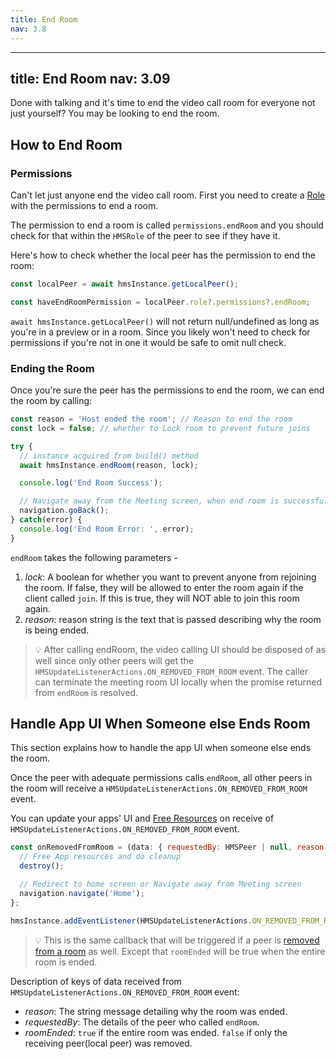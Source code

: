 ```yaml
---
title: End Room
nav: 3.8
---
```


---
title: End Room
nav: 3.09
---

Done with talking and it's time to end the video call room for everyone not just yourself? You may be looking to end the room.


## How to End Room 

<div className="steps-container">

### Permissions

Can't let just anyone end the video call room. First you need to create a [Role](https://www.100ms.live/docs/react-native/v2/foundation/templates-and-roles) with the permissions to end a room.

The permission to end a room is called `permissions.endRoom` and you should check for that within the `HMSRole` of the peer to see if they have it.

Here's how to check whether the local peer has the permission to end the room:

```js
const localPeer = await hmsInstance.getLocalPeer();

const haveEndRoomPermission = localPeer.role?.permissions?.endRoom;
```

`await hmsInstance.getLocalPeer()` will not return null/undefined as long as you're in a preview or in a room. 
Since you likely won't need to check for permissions if you're not in one it would be safe to omit null check.

### Ending the Room

Once you're sure the peer has the permissions to end the room, we can end the room by calling: 

```js
const reason = 'Host ended the room'; // Reason to end the room
const lock = false; // whether to Lock room to prevent future joins

try {
  // instance acquired from build() method
  await hmsInstance.endRoom(reason, lock);

  console.log('End Room Success');

  // Navigate away from the Meeting screen, when end room is successful
  navigation.goBack();
} catch(error) {
  console.log('End Room Error: ', error);
}
```

`endRoom` takes the following parameters -

1. *lock*: A boolean for whether you want to prevent anyone from rejoining the room. If false, they will be allowed to enter the room again if the client called `join`. If this is true, they will NOT able to join this room again.
2. *reason*: reason string is the text that is passed describing why the room is being ended.

> 💡 After calling endRoom, the video calling UI should be disposed of as well since only other peers will get the `HMSUpdateListenerActions.ON_REMOVED_FROM_ROOM` event. The caller can terminate the meeting room UI locally when the promise returned from `endRoom` is resolved.

</div>


## Handle App UI When Someone else Ends Room

This section explains how to handle the app UI when someone else ends the room.

Once the peer with adequate permissions calls `endRoom`, all other peers in the room will receive a `HMSUpdateListenerActions.ON_REMOVED_FROM_ROOM` event.

You can update your apps' UI and [Free Resources](https://www.100ms.live/docs/react-native/v2/features/release-resources) on receive of `HMSUpdateListenerActions.ON_REMOVED_FROM_ROOM` event.


```js
const onRemovedFromRoom = (data: { requestedBy: HMSPeer | null, reason: string; roomEnded: boolean; }) => {
  // Free App resources and do cleanup
  destroy();

  // Redirect to home screen or Navigate away from Meeting screen
  navigation.navigate('Home');
};

hmsInstance.addEventListener(HMSUpdateListenerActions.ON_REMOVED_FROM_ROOM, onRemovedFromRoom);
```

> 💡 This is the same callback that will be triggered if a peer is [removed from a room](https://www.100ms.live/docs/react-native/v2/features/remove-peer) as well. Except that `roomEnded` will be true when the entire room is ended.

Description of keys of data received from `HMSUpdateListenerActions.ON_REMOVED_FROM_ROOM` event:

-   _reason_: The string message detailing why the room was ended.
-   _requestedBy_: The details of the peer who called `endRoom`.
-   _roomEnded_: `true` if the entire room was ended. `false` if only the receiving peer(local peer) was removed.
